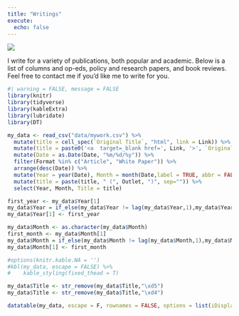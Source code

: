 ```yaml
---
title: "Writings"
execute:
  echo: false
---
```


![](images/image-230407671.png){fig-align="center"}

I write for a variety of publications, both popular and academic. Below is a list of columns and op-eds, policy and research papers, and book reviews. Feel free to contact me if you'd like me to write for you.

```r
#| warning = FALSE, message = FALSE
library(knitr)
library(tidyverse)
library(kableExtra)
library(lubridate)
library(DT)

my_data <- read_csv("data/mywork.csv") %>%
  mutate(title = cell_spec(`Original Title`, "html", link = Link)) %>%
  mutate(title = paste0('<a  target=_blank href=', Link, '>', `Original Title`,'</a>' )) %>%
  mutate(Date = as.Date(Date, "%m/%d/%y")) %>%
  filter(Format %in% c("Article", "White Paper")) %>%
  arrange(desc(Date)) %>%
  mutate(Year = year(Date), Month = month(Date,label = TRUE, abbr = FALSE)) %>%
  mutate(title = paste(title, " (", Outlet, ")", sep="")) %>%
  select(Year, Month, Title = title)

first_year <- my_data$Year[1]
my_data$Year = if_else(my_data$Year != lag(my_data$Year,1),my_data$Year,as.numeric("NA"))
my_data$Year[1] <- first_year

my_data$Month <- as.character(my_data$Month)
first_month <- my_data$Month[1]
my_data$Month = if_else(my_data$Month != lag(my_data$Month,1),my_data$Month,as.character(NA))
my_data$Month[1] <- first_month

#options(knitr.kable.NA = '')
#kbl(my_data, escape = FALSE) %>%
#    kable_styling(fixed_thead = T)

my_data$Title <- str_remove(my_data$Title,"\xd5")
my_data$Title <- str_remove(my_data$Title,"\xd4")

datatable(my_data, escape = F, rownames = FALSE, options = list(iDisplayLength = 50))
```

